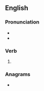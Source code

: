 ==English==

===Pronunciation===
* {{IPA|/bɹaɪnd/|lang=en}}
* {{rhymes|aɪnd|lang=en}}

===Verb===
{{head|en|verb form}}

# {{en-past of|brine}}

===Anagrams===
* {{anagrams|en|bendir|binder|inbred|rebind}}